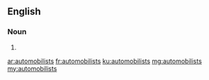 ==English==

===Noun===
{{head|en|plural}}

# {{plural of|automobilist|lang=en}}

[[ar:automobilists]]
[[fr:automobilists]]
[[ku:automobilists]]
[[mg:automobilists]]
[[my:automobilists]]